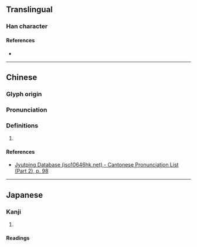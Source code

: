 {{character info/new}}
==Translingual==

===Han character===
{{Han char|rn=46|rad=山|as=04|sn=7|four=27720|canj=UPHH|ids=⿰山勿}}

====References====
* {{Han ref|kx=0308.120|dkj=07922|dj=0607.310|hdz=10764.100|uh=5C89|ud=23689|bh=CAC4|bd=51908}}

----

==Chinese==
{{zh-forms}}

===Glyph origin===
{{Han etym}}

===Pronunciation===
{{zh-pron
|m=wù
|c=mat6
|mc=y
|oc=y
|cat=
}}

===Definitions===
{{zh-hanzi}}

# {{rfdef|zh}}

====References====
* [http://www.iso10646hk.net/jp/document/download.jsp Jyutping Database (iso10646hk.net) - Cantonese Pronunciation List (Part 2), p. 98]

----

==Japanese==

===Kanji===
{{ja-kanji|grade=|rs=山04}}

# {{defn|lang=ja|sort=山04}}

====Readings====
{{ja-readings|on=[[ぶつ]] (butsu), [[もち]] (mochi)|kun=}}